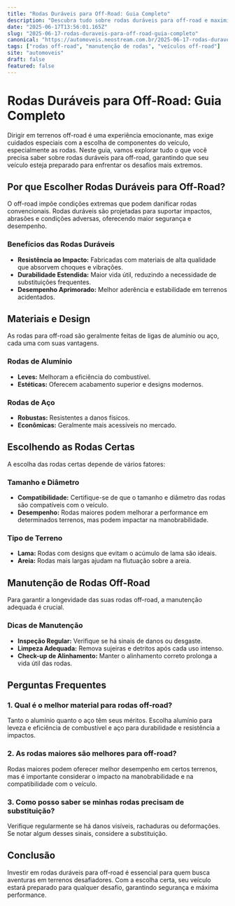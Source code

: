 ```yaml
---
title: "Rodas Duráveis para Off-Road: Guia Completo"
description: "Descubra tudo sobre rodas duráveis para off-road e maximize seu desempenho nas trilhas."
date: "2025-06-17T13:56:01.165Z"
slug: "2025-06-17-rodas-duraveis-para-off-road-guia-completo"
canonical: "https://automoveis.neostream.com.br/2025-06-17-rodas-duraveis-para-off-road-guia-completo"
tags: ["rodas off-road", "manutenção de rodas", "veículos off-road"]
site: "automoveis"
draft: false
featured: false
---
```


# Rodas Duráveis para Off-Road: Guia Completo

Dirigir em terrenos off-road é uma experiência emocionante, mas exige cuidados especiais com a escolha de componentes do veículo, especialmente as rodas. Neste guia, vamos explorar tudo o que você precisa saber sobre rodas duráveis para off-road, garantindo que seu veículo esteja preparado para enfrentar os desafios mais extremos.

## Por que Escolher Rodas Duráveis para Off-Road?

O off-road impõe condições extremas que podem danificar rodas convencionais. Rodas duráveis são projetadas para suportar impactos, abrasões e condições adversas, oferecendo maior segurança e desempenho.

### Benefícios das Rodas Duráveis

- **Resistência ao Impacto:** Fabricadas com materiais de alta qualidade que absorvem choques e vibrações.
- **Durabilidade Estendida:** Maior vida útil, reduzindo a necessidade de substituições frequentes.
- **Desempenho Aprimorado:** Melhor aderência e estabilidade em terrenos acidentados.

## Materiais e Design

As rodas para off-road são geralmente feitas de ligas de alumínio ou aço, cada uma com suas vantagens.

### Rodas de Alumínio
- **Leves:** Melhoram a eficiência do combustível.
- **Estéticas:** Oferecem acabamento superior e designs modernos.

### Rodas de Aço
- **Robustas:** Resistentes a danos físicos.
- **Econômicas:** Geralmente mais acessíveis no mercado.

## Escolhendo as Rodas Certas

A escolha das rodas certas depende de vários fatores:

### Tamanho e Diâmetro

- **Compatibilidade:** Certifique-se de que o tamanho e diâmetro das rodas são compatíveis com o veículo.
- **Desempenho:** Rodas maiores podem melhorar a performance em determinados terrenos, mas podem impactar na manobrabilidade.

### Tipo de Terreno
- **Lama:** Rodas com designs que evitam o acúmulo de lama são ideais.
- **Areia:** Rodas mais largas ajudam na flutuação sobre a areia.

## Manutenção de Rodas Off-Road

Para garantir a longevidade das suas rodas off-road, a manutenção adequada é crucial.

### Dicas de Manutenção

- **Inspeção Regular:** Verifique se há sinais de danos ou desgaste.
- **Limpeza Adequada:** Remova sujeiras e detritos após cada uso intenso.
- **Check-up de Alinhamento:** Manter o alinhamento correto prolonga a vida útil das rodas.

## Perguntas Frequentes

### 1. Qual é o melhor material para rodas off-road?

Tanto o alumínio quanto o aço têm seus méritos. Escolha alumínio para leveza e eficiência de combustível e aço para durabilidade e resistência a impactos.

### 2. As rodas maiores são melhores para off-road?

Rodas maiores podem oferecer melhor desempenho em certos terrenos, mas é importante considerar o impacto na manobrabilidade e na compatibilidade com o veículo.

### 3. Como posso saber se minhas rodas precisam de substituição?

Verifique regularmente se há danos visíveis, rachaduras ou deformações. Se notar algum desses sinais, considere a substituição.

## Conclusão

Investir em rodas duráveis para off-road é essencial para quem busca aventuras em terrenos desafiadores. Com a escolha certa, seu veículo estará preparado para qualquer desafio, garantindo segurança e máxima performance.